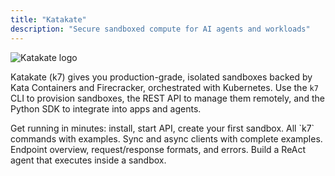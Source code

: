 ```yaml
---
title: "Katakate"
description: "Secure sandboxed compute for AI agents and workloads"
---
```


<Frame>
<img src="/images/k7-cover-upgrade.png" alt="Katakate logo" />
</Frame>

Katakate (k7) gives you production-grade, isolated sandboxes backed by Kata Containers and Firecracker, orchestrated with Kubernetes. Use the `k7` CLI to provision sandboxes, the REST API to manage them remotely, and the Python SDK to integrate into apps and agents.

<CardGroup cols={2}>
<Card title="Quickstart" icon="rocket" href="/getting-started/installation">
Get running in minutes: install, start API, create your first sandbox.
</Card>
<Card title="CLI" icon="terminal" href="/guides/cli">
All `k7` commands with examples.
</Card>
<Card title="Python SDK" icon="python" href="/guides/python-sdk">
Sync and async clients with complete examples.
</Card>
<Card title="REST API" icon="code" href="/api/introduction">
Endpoint overview, request/response formats, and errors.
</Card>
<Card title="LangChain agent" icon="robot" href="/guides/langchain-agent">
Build a ReAct agent that executes inside a sandbox.
</Card>
</CardGroup>
